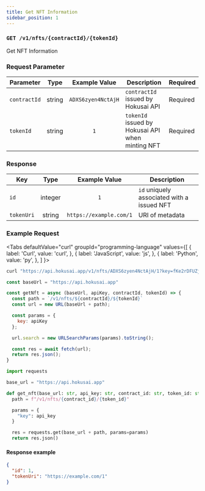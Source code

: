 ```yaml
---
title: Get NFT Information
sidebar_position: 1
---
```


### `GET /v1/nfts/{contractId}/{tokenId}`

Get NFT Information

### Request Parameter

|Parameter|Type|Example Value|Description|Required|
|--|:--:|:--:|--|--|
|`contractId`|string|`ADXS6zyen4NctAjH`|`contractId` issued by Hokusai API|Required|
|`tokenId`|string|`1`|`tokenId` issued by Hokusai API when minting NFT|Required|

### Response

|Key|Type|Example Value|Description|
|--|:--:|:--:|--|
|`id`|integer|`1`|`id` uniquely associated with a issued NFT|
|`tokenUri`|string|`https://example.com/1`|URI of metadata|

### Example Request

<Tabs
  defaultValue="curl"
  groupId="programming-language"
  values={[
    { label: 'Curl', value: 'curl', },
    { label: 'JavaScript', value: 'js', },
    { label: 'Python', value: 'py', },
  ]
}>
<TabItem value="curl">

```bash
curl "https://api.hokusai.app/v1/nfts/ADXS6zyen4NctAjH/1?key=fKe2rDFUZjSSdXfW"
```

</TabItem>
<TabItem value="js">

```js
const baseUrl = "https://api.hokusai.app"

const getNft = async (baseUrl, apiKey, contractId, tokenId) => {
  const path = `/v1/nfts/${contractId}/${tokenId}`
  const url = new URL(baseUrl + path);

  const params = {
    key: apiKey
  };

  url.search = new URLSearchParams(params).toString();

  const res = await fetch(url);
  return res.json();
}
```

</TabItem>
<TabItem value="py">

```py
import requests

base_url = "https://api.hokusai.app"

def get_nft(base_url: str, api_key: str, contract_id: str, token_id: str):
  path = f"/v1/nfts/{contract_id}/{token_id}"

  params = {
    "key": api_key
  }

  res = requests.get(base_url + path, params=params)
  return res.json()
```

</TabItem>
</Tabs>

#### Response example

```json
{
  "id": 1,
  "tokenUri": "https://example.com/1"
}
```
